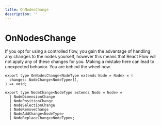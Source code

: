 ```yaml
---
title: OnNodesChange
description: ''
---
```


# OnNodesChange

If you opt for using a controlled flow, you gain the advantage of handling any changes to the nodes yourself, however this means that React Flow will not apply any of these changes for you. Making a mistake here can lead to unexpected behavior. You are behind the wheel now.

```tsx
export type OnNodesChange<NodeType extends Node = Node> = (
  changes: NodeChange<NodeType>[],
) => void;

export type NodeChange<NodeType extends Node = Node> =
  | NodeDimensionChange
  | NodePositionChange
  | NodeSelectionChange
  | NodeRemoveChange
  | NodeAddChange<NodeType>
  | NodeReplaceChange<NodeType>;
```
